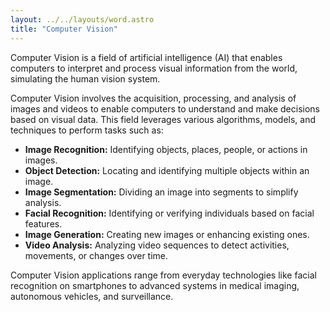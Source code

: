 ```yaml
---
layout: ../../layouts/word.astro
title: "Computer Vision"
---
```

Computer Vision is a field of artificial intelligence (AI) that enables computers to interpret and process visual information from the world, simulating the human vision system.

Computer Vision involves the acquisition, processing, and analysis of images and videos to enable computers to understand and make decisions based on visual data. This field leverages various algorithms, models, and techniques to perform tasks such as:

- **Image Recognition:** Identifying objects, places, people, or actions in images.
- **Object Detection:** Locating and identifying multiple objects within an image.
- **Image Segmentation:** Dividing an image into segments to simplify analysis.
- **Facial Recognition:** Identifying or verifying individuals based on facial features.
- **Image Generation:** Creating new images or enhancing existing ones.
- **Video Analysis:** Analyzing video sequences to detect activities, movements, or changes over time.

Computer Vision applications range from everyday technologies like facial recognition on smartphones to advanced systems in medical imaging, autonomous vehicles, and surveillance.